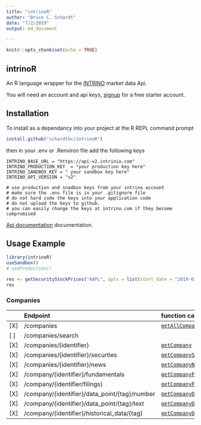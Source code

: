 ```yaml
---
title: "intrinoR"
author: "Bruce C. Schardt"
date: "7/2/2019"
output: md_document

---
```


```r
knitr::opts_chunk$set(echo = TRUE)
```

## intrinoR

An R language wrapper for the [INTRINO](https://intrino.com) market data Api.

You will need an account and api keys, [signup](https://intrinio.com/signup) for a free starter account.

## Installation

To install as a dependancy into your project at the R REPL command prompt

```r
install.github("schardtbc/intrinoR")
```

then in your .env or .Renviron file add the following keys

```
INTRINO_BASE_URL = "https://api-v2.intrinio.com"
INTRINO_PRODUCTION_KEY  = "your production key here"
INTRINO_SANDBOX_KEY = " your sandbox key here"
INTRINO_API_VERSION = "v2"

# use production and snadbox keys from your intrino account
# make sure the .env file is in your .gitignore file
# do not hard code the keys into your application code
# do not upload the keys to github.
# you can easily change the keys at intrino.com if they become compromised
```

[Api documentation](https://docs.intrinio.com/documentation/api_v2/getting_started) documentation.


## Usage Example

```r
library(intrinoR)
useSandbox()
# useProduction()

res <- getSecurityStockPrices("AAPL", opts = list(start_date = "2019-01-01"))
res
```

### Companies
|     | Endpoint                                      | function call              |
|-----|:----------------------------------------------|:-------------------------------------------------------------------|
| [X] | /companies                                    | [`getAllCompanies`](/doc/getAllCompanies.md)                       |
| [ ] | /companies/search                             |                                                                    |
| [X] | /companies/{identifier}                       | [`getCompany`](/doc/getCompany.md)                                 |
| [X] | /companies/{identifier}/securties             | [`getCompanySecurities`](/doc/getCompanySecurities.md)             |
| [X] | /companies/{identifier}/news                  | [`getCompanyNews`](/doc/getCompanyNews.md)                         |
| [X] | /company/{identifier}/fundamentals            | [`getCompanyFundamentals`](/doc/getCompanyFundamentals.md)         |
| [X] | /company/{identifier/filings}                 | [`getCompanyFilings`](/doc/getCompanyFilings.md)                   |
| [X] | /company/{identifier}/data_point/{tag}/number | [`getCompanyDataPointNumber`](/doc/getCompanyDataPointNumber.md)       |
| [X] | /company/{identifier}/data_point/{tag}/text   | [`getCompanyDataPointText`](/doc/getCompanyDataPointText.md)       |
| [X] | /company/{identifier}/historical_data/{tag}   | [`getCompanyDataPointHistory`](/doc/getCompanyDataPointHistory.md) |


